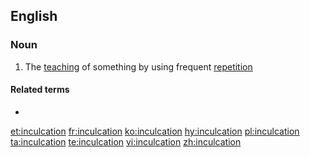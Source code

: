 ==English==

===Noun===
{{en-noun}}

# The [[teaching]] of something by using frequent [[repetition]]

====Related terms====
* {{l|en|inculcate}}

[[et:inculcation]]
[[fr:inculcation]]
[[ko:inculcation]]
[[hy:inculcation]]
[[pl:inculcation]]
[[ta:inculcation]]
[[te:inculcation]]
[[vi:inculcation]]
[[zh:inculcation]]